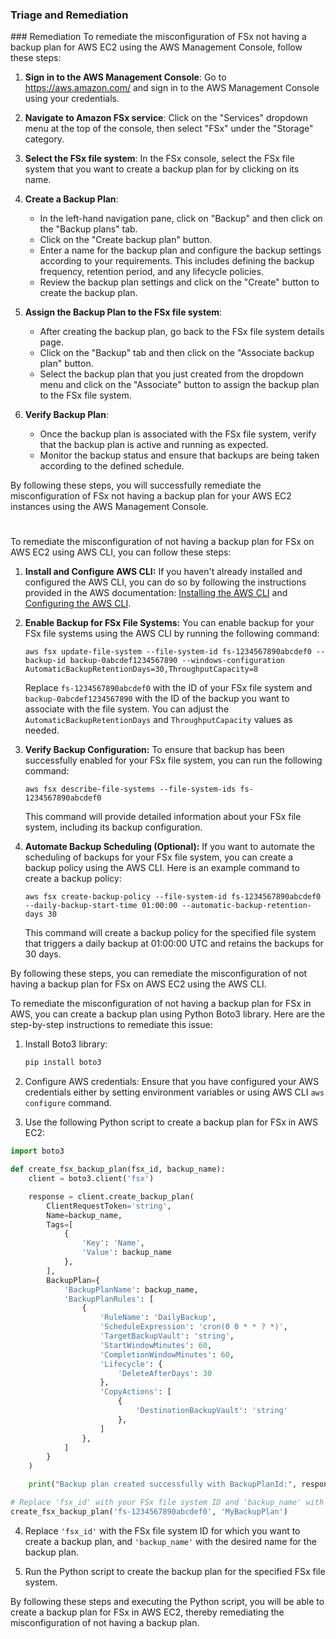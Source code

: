 
### Triage and Remediation
<Tabs>
<Tab title='Remediation'>
### Remediation

<AccordionGroup>
<Accordion title='Using Console' defaultOpen='true'>
To remediate the misconfiguration of FSx not having a backup plan for AWS EC2 using the AWS Management Console, follow these steps:

1. **Sign in to the AWS Management Console**: Go to https://aws.amazon.com/ and sign in to the AWS Management Console using your credentials.

2. **Navigate to Amazon FSx service**: Click on the "Services" dropdown menu at the top of the console, then select "FSx" under the "Storage" category.

3. **Select the FSx file system**: In the FSx console, select the FSx file system that you want to create a backup plan for by clicking on its name.

4. **Create a Backup Plan**:
   - In the left-hand navigation pane, click on "Backup" and then click on the "Backup plans" tab.
   - Click on the "Create backup plan" button.
   - Enter a name for the backup plan and configure the backup settings according to your requirements. This includes defining the backup frequency, retention period, and any lifecycle policies.
   - Review the backup plan settings and click on the "Create" button to create the backup plan.

5. **Assign the Backup Plan to the FSx file system**:
   - After creating the backup plan, go back to the FSx file system details page.
   - Click on the "Backup" tab and then click on the "Associate backup plan" button.
   - Select the backup plan that you just created from the dropdown menu and click on the "Associate" button to assign the backup plan to the FSx file system.

6. **Verify Backup Plan**:
   - Once the backup plan is associated with the FSx file system, verify that the backup plan is active and running as expected.
   - Monitor the backup status and ensure that backups are being taken according to the defined schedule.

By following these steps, you will successfully remediate the misconfiguration of FSx not having a backup plan for your AWS EC2 instances using the AWS Management Console.

#
</Accordion>

<Accordion title='Using CLI'>
To remediate the misconfiguration of not having a backup plan for FSx on AWS EC2 using AWS CLI, you can follow these steps:

1. **Install and Configure AWS CLI:**
   If you haven't already installed and configured the AWS CLI, you can do so by following the instructions provided in the AWS documentation: [Installing the AWS CLI](https://docs.aws.amazon.com/cli/latest/userguide/cli-chap-install.html) and [Configuring the AWS CLI](https://docs.aws.amazon.com/cli/latest/userguide/cli-chap-configure.html).

2. **Enable Backup for FSx File Systems:**
   You can enable backup for your FSx file systems using the AWS CLI by running the following command:
   ```
   aws fsx update-file-system --file-system-id fs-1234567890abcdef0 --backup-id backup-0abcdef1234567890 --windows-configuration AutomaticBackupRetentionDays=30,ThroughputCapacity=8
   ```
   Replace `fs-1234567890abcdef0` with the ID of your FSx file system and `backup-0abcdef1234567890` with the ID of the backup you want to associate with the file system. You can adjust the `AutomaticBackupRetentionDays` and `ThroughputCapacity` values as needed.

3. **Verify Backup Configuration:**
   To ensure that backup has been successfully enabled for your FSx file system, you can run the following command:
   ```
   aws fsx describe-file-systems --file-system-ids fs-1234567890abcdef0
   ```
   This command will provide detailed information about your FSx file system, including its backup configuration.

4. **Automate Backup Scheduling (Optional):**
   If you want to automate the scheduling of backups for your FSx file system, you can create a backup policy using the AWS CLI. Here is an example command to create a backup policy:
   ```
   aws fsx create-backup-policy --file-system-id fs-1234567890abcdef0 --daily-backup-start-time 01:00:00 --automatic-backup-retention-days 30
   ```
   This command will create a backup policy for the specified file system that triggers a daily backup at 01:00:00 UTC and retains the backups for 30 days.

By following these steps, you can remediate the misconfiguration of not having a backup plan for FSx on AWS EC2 using the AWS CLI.
</Accordion>

<Accordion title='Using Python'>
To remediate the misconfiguration of not having a backup plan for FSx in AWS, you can create a backup plan using Python Boto3 library. Here are the step-by-step instructions to remediate this issue:

1. Install Boto3 library:
   ```bash
   pip install boto3
   ```

2. Configure AWS credentials:
   Ensure that you have configured your AWS credentials either by setting environment variables or using AWS CLI `aws configure` command.

3. Use the following Python script to create a backup plan for FSx in AWS EC2:

```python
import boto3

def create_fsx_backup_plan(fsx_id, backup_name):
    client = boto3.client('fsx')

    response = client.create_backup_plan(
        ClientRequestToken='string',
        Name=backup_name,
        Tags=[
            {
                'Key': 'Name',
                'Value': backup_name
            },
        ],
        BackupPlan={
            'BackupPlanName': backup_name,
            'BackupPlanRules': [
                {
                    'RuleName': 'DailyBackup',
                    'ScheduleExpression': 'cron(0 0 * * ? *)',
                    'TargetBackupVault': 'string',
                    'StartWindowMinutes': 60,
                    'CompletionWindowMinutes': 60,
                    'Lifecycle': {
                        'DeleteAfterDays': 30
                    },
                    'CopyActions': [
                        {
                            'DestinationBackupVault': 'string'
                        },
                    ]
                },
            ]
        }
    )

    print("Backup plan created successfully with BackupPlanId:", response['BackupPlanId'])

# Replace 'fsx_id' with your FSx file system ID and 'backup_name' with the desired backup plan name
create_fsx_backup_plan('fs-1234567890abcdef0', 'MyBackupPlan')
```

4. Replace `'fsx_id'` with the FSx file system ID for which you want to create a backup plan, and `'backup_name'` with the desired name for the backup plan.

5. Run the Python script to create the backup plan for the specified FSx file system.

By following these steps and executing the Python script, you will be able to create a backup plan for FSx in AWS EC2, thereby remediating the misconfiguration of not having a backup plan.
</Accordion>

</AccordionGroup>
</Tab>
</Tabs>
